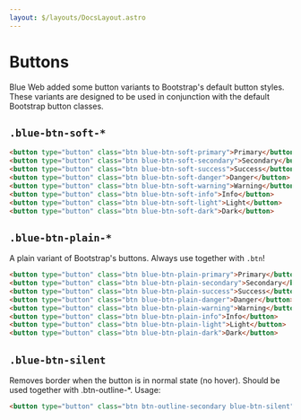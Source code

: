 ```yaml
---
layout: $/layouts/DocsLayout.astro
---
```



# Buttons

Blue Web added some button variants to Bootstrap's default button styles. These variants are designed to be used in conjunction with the default Bootstrap button classes.

## `.blue-btn-soft-*`

```html use:RenderBlock
<button type="button" class="btn blue-btn-soft-primary">Primary</button>
<button type="button" class="btn blue-btn-soft-secondary">Secondary</button>
<button type="button" class="btn blue-btn-soft-success">Success</button>
<button type="button" class="btn blue-btn-soft-danger">Danger</button>
<button type="button" class="btn blue-btn-soft-warning">Warning</button>
<button type="button" class="btn blue-btn-soft-info">Info</button>
<button type="button" class="btn blue-btn-soft-light">Light</button>
<button type="button" class="btn blue-btn-soft-dark">Dark</button>
```

## `.blue-btn-plain-*`

A plain variant of Bootstrap's buttons. Always use together with `.btn`!

```html use:RenderBlock
<button type="button" class="btn blue-btn-plain-primary">Primary</button>
<button type="button" class="btn blue-btn-plain-secondary">Secondary</button>
<button type="button" class="btn blue-btn-plain-success">Success</button>
<button type="button" class="btn blue-btn-plain-danger">Danger</button>
<button type="button" class="btn blue-btn-plain-warning">Warning</button>
<button type="button" class="btn blue-btn-plain-info">Info</button>
<button type="button" class="btn blue-btn-plain-light">Light</button>
<button type="button" class="btn blue-btn-plain-dark">Dark</button>
```

## `.blue-btn-silent`

Removes border when the button is in normal state (no hover). Should be used together with .btn-outline-\*.
Usage:

```html use:RenderBlock
<button type="button" class="btn btn-outline-secondary blue-btn-silent">Primary</button>
```

